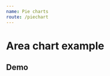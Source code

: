 ```yaml
---
name: Pie charts
route: /piechart
---
```



# Area chart example

## Demo
<Playground>
    <div style={{ width: '300px'}}>
    <PieChart
        colors={ ['blue', 'green', 'red', 'purple', 'black'] }
        legendPosition='inside'
        radius='75%'
        toolboxTooltip={{ saveAsImage: 'saving'}}
        title='pie chart'
        center={ ['50%', '50%'] }
        data={ 
            [ 
                { name: "trained", value: 25 },
                { name: "knewNorms", value: 10 },
                { name: "wasUsedEpi", value: 45 },
                { name: "defectiveEquipment", value: 10 },
                { name: "improvisation", value: 90 }
            ] 
        }
    />
    </div>
</Playground>
